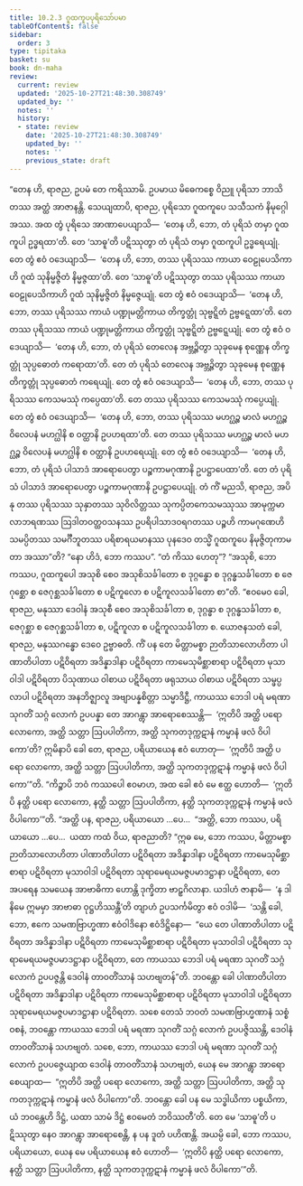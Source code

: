 ```yaml
---
title: 10.2.3 ဂူထကူပပုရိသော်ပမာ
tableOfContents: false
sidebar:
  order: 3
type: tipitaka
basket: su
book: dn-maha
review:
  current: review
  updated: '2025-10-27T21:48:30.308749'
  updated_by: ''
  notes: ''
  history:
  - state: review
    date: '2025-10-27T21:48:30.308749'
    updated_by: ''
    notes: ''
    previous_state: draft
---
```



<ReviewStatus review={frontmatter.review} showDetails={true} />

<HypothesisAnnotation frontmatter={frontmatter} />

<DynamicBreadcrumb />

<Division number="415" book="dn-maha" e="ch" v="7" p="259">

<Paragraph number="1100" book="dn-maha">
“တေန ဟိ, ရာဇည, ဥပမံ တေ ကရိဿာမိ. ဥပမာယ မိဓေကစ္စေ ဝိညူ ပုရိသာ ဘာသိတဿ အတ္ထံ အာဇာနန္တိ. သေယျထာပိ, ရာဇည, ပုရိသော ဂူထကူပေ သသီသကံ နိမုဂ္ဂေါ အဿ. အထ တွံ ပုရိသေ အာဏာပေယျာသိ—  ‘တေန ဟိ, ဘော, တံ ပုရိသံ တမှာ ဂူထကူပါ ဥဒ္ဓရထာ’တိ. တေ ‘သာဓူ’တိ ပဋိဿုတွာ တံ ပုရိသံ တမှာ ဂူထကူပါ ဥဒ္ဓရေယျုံ. တေ တွံ ဧဝံ ဝဒေယျာသိ—  ‘တေန ဟိ, ဘော, တဿ ပုရိသဿ ကာယာ ဝေဠုပေသိကာဟိ ဂူထံ သုနိမ္မဇ္ဇိတံ နိမ္မဇ္ဇထာ’တိ. တေ ‘သာဓူ’တိ ပဋိဿုတွာ တဿ ပုရိသဿ ကာယာ ဝေဠုပေသိကာဟိ ဂူထံ သုနိမ္မဇ္ဇိတံ နိမ္မဇ္ဇေယျုံ. တေ တွံ ဧဝံ ဝဒေယျာသိ—  ‘တေန ဟိ, ဘော, တဿ ပုရိသဿ ကာယံ ပဏ္ဍုမတ္တိကာယ တိက္ခတ္တုံ သုဗ္ဗဋ္ဋိတံ ဥဗ္ဗဋ္ဋေထာ’တိ. တေ တဿ ပုရိသဿ ကာယံ ပဏ္ဍုမတ္တိကာယ တိက္ခတ္တုံ သုဗ္ဗဋ္ဋိတံ ဥဗ္ဗဋ္ဋေယျုံ. တေ တွံ ဧဝံ ဝဒေယျာသိ—  ‘တေန ဟိ, ဘော, တံ ပုရိသံ တေလေန အဗ္ဘဉ္ဇိတွာ သုခုမေန စုဏ္ဏေန တိက္ခတ္တုံ သုပ္ပဓောတံ ကရောထာ’တိ. တေ တံ ပုရိသံ တေလေန အဗ္ဘဉ္ဇိတွာ သုခုမေန စုဏ္ဏေန တိက္ခတ္တုံ သုပ္ပဓောတံ ကရေယျုံ. တေ တွံ ဧဝံ ဝဒေယျာသိ—  ‘တေန ဟိ, ဘော, တဿ ပုရိသဿ ကေသမဿုံ ကပ္ပေထာ’တိ. တေ တဿ ပုရိသဿ ကေသမဿုံ ကပ္ပေယျုံ. တေ တွံ ဧဝံ ဝဒေယျာသိ—  ‘တေန ဟိ, ဘော, တဿ ပုရိသဿ မဟဂ္ဃဉ္စ မာလံ မဟဂ္ဃဉ္စ ဝိလေပနံ မဟဂ္ဃါနိ စ ဝတ္ထာနိ ဥပဟရထာ’တိ. တေ တဿ ပုရိသဿ မဟဂ္ဃဉ္စ မာလံ မဟဂ္ဃဉ္စ ဝိလေပနံ မဟဂ္ဃါနိ စ ဝတ္ထာနိ ဥပဟရေယျုံ. တေ တွံ ဧဝံ ဝဒေယျာသိ—  ‘တေန ဟိ, ဘော, တံ ပုရိသံ ပါသာဒံ အာရောပေတွာ ပဉ္စကာမဂုဏာနိ ဥပဋ္ဌာပေထာ’တိ. တေ တံ ပုရိသံ ပါသာဒံ အာရောပေတွာ ပဉ္စကာမဂုဏာနိ ဥပဋ္ဌာပေယျုံ.
</Paragraph>

<Paragraph number="1101" book="dn-maha">
တံ ကိံ မညသိ, ရာဇည, အပိ နု တဿ ပုရိသဿ သုနှာတဿ သုဝိလိတ္တဿ သုကပ္ပိတကေသမဿုဿ အာမုက္ကမာလာဘရဏဿ ဩဒါတဝတ္ထဝသနဿ ဥပရိပါသာဒဝရဂတဿ ပဉ္စဟိ ကာမဂုဏေဟိ သမပ္ပိတဿ သမင်္ဂီဘူတဿ ပရိစာရယမာနဿ ပုနဒေဝ တသ္မိံ ဂူထကူပေ နိမုဇ္ဇိတုကာမတာ အဿာ”တိ? “နော ဟိဒံ, ဘော ကဿပ”. “တံ ကိဿ ဟေတု”? “အသုစိ, ဘော ကဿပ, ဂူထကူပေါ အသုစိ စေဝ အသုစိသင်္ခါတော စ ဒုဂ္ဂန္ဓော စ ဒုဂ္ဂန္ဓသင်္ခါတော စ ဇေဂုစ္ဆော စ ဇေဂုစ္ဆသင်္ခါတော စ ပဋိကူလော စ ပဋိကူလသင်္ခါတော စာ”တိ. “ဧဝမေဝ ခေါ, ရာဇည, မနုဿာ ဒေဝါနံ အသုစီ စေဝ အသုစိသင်္ခါတာ စ, ဒုဂ္ဂန္ဓာ စ ဒုဂ္ဂန္ဓသင်္ခါတာ စ, ဇေဂုစ္ဆာ စ ဇေဂုစ္ဆသင်္ခါတာ စ, ပဋိကူလာ စ ပဋိကူလသင်္ခါတာ စ. ယောဇနသတံ ခေါ, ရာဇည, မနုဿဂန္ဓော ဒေဝေ ဥဗ္ဗာဓတိ. ကိံ ပန တေ မိတ္တာမစ္စာ ဉာတိသာလောဟိတာ ပါဏာတိပါတာ ပဋိဝိရတာ အဒိန္နာဒါနာ ပဋိဝိရတာ ကာမေသုမိစ္ဆာစာရာ ပဋိဝိရတာ မုသာဝါဒါ ပဋိဝိရတာ ပိသုဏာယ ဝါစာယ ပဋိဝိရတာ ဖရုသာယ ဝါစာယ ပဋိဝိရတာ သမ္ဖပ္ပလာပါ ပဋိဝိရတာ အနဘိဇ္ဈာလူ အဗျာပန္နစိတ္တာ သမ္မာဒိဋ္ဌီ, ကာယဿ ဘေဒါ ပရံ မရဏာ သုဂတိံ သဂ္ဂံ လောကံ ဥပပန္နာ တေ အာဂန္တွာ အာရောစေဿန္တိ—  ‘ဣတိပိ အတ္ထိ ပရော လောကော, အတ္ထိ သတ္တာ ဩပပါတိကာ, အတ္ထိ သုကတဒုက္ကဋာနံ ကမ္မာနံ ဖလံ ဝိပါကော’တိ? ဣမိနာပိ ခေါ တေ, ရာဇည, ပရိယာယေန ဧဝံ ဟောတု—  ‘ဣတိပိ အတ္ထိ ပရော လောကော, အတ္ထိ သတ္တာ ဩပပါတိကာ, အတ္ထိ သုကတဒုက္ကဋာနံ ကမ္မာနံ ဖလံ ဝိပါကော’”တိ.
</Paragraph>

</Division>
<Division number="416" book="dn-maha" e="ch" v="7" p="260">

<Paragraph number="1102" book="dn-maha">
“ကိဉ္စာပိ ဘဝံ ကဿပေါ ဧဝမာဟ, အထ ခေါ ဧဝံ မေ ဧတ္ထ ဟောတိ—  ‘ဣတိပိ နတ္ထိ ပရော လောကော, နတ္ထိ သတ္တာ ဩပပါတိကာ, နတ္ထိ သုကတဒုက္ကဋာနံ ကမ္မာနံ ဖလံ ဝိပါကော’”တိ. “အတ္ထိ ပန, ရာဇည, ပရိယာယော …ပေ…  “အတ္ထိ, ဘော ကဿပ, ပရိယာယော …ပေ…  ယထာ ကထံ ဝိယ, ရာဇညာတိ? “ဣဓ မေ, ဘော ကဿပ, မိတ္တာမစ္စာ ဉာတိသာလောဟိတာ ပါဏာတိပါတာ ပဋိဝိရတာ အဒိန္နာဒါနာ ပဋိဝိရတာ ကာမေသုမိစ္ဆာစာရာ ပဋိဝိရတာ မုသာဝါဒါ ပဋိဝိရတာ သုရာမေရယမဇ္ဇပမာဒဋ္ဌာနာ ပဋိဝိရတာ, တေ အပရေန သမယေန အာဗာဓိကာ ဟောန္တိ ဒုက္ခိတာ ဗာဠှဂိလာနာ. ယဒါဟံ ဇာနာမိ—  ‘န ဒါနိမေ ဣမမှာ အာဗာဓာ ဝုဋ္ဌဟိဿန္တီ’တိ တျာဟံ ဥပသင်္ကမိတွာ ဧဝံ ဝဒါမိ—  ‘သန္တိ ခေါ, ဘော, ဧကေ သမဏဗြာဟ္မဏာ ဧဝံဝါဒိနော ဧဝံဒိဋ္ဌိနော—  “ယေ တေ ပါဏာတိပါတာ ပဋိဝိရတာ အဒိန္နာဒါနာ ပဋိဝိရတာ ကာမေသုမိစ္ဆာစာရာ ပဋိဝိရတာ မုသာဝါဒါ ပဋိဝိရတာ သုရာမေရယမဇ္ဇပမာဒဋ္ဌာနာ ပဋိဝိရတာ, တေ ကာယဿ ဘေဒါ ပရံ မရဏာ သုဂတိံ သဂ္ဂံ လောကံ ဥပပဇ္ဇန္တိ ဒေဝါနံ တာဝတိံသာနံ သဟဗျတန်”တိ. ဘဝန္တော ခေါ ပါဏာတိပါတာ ပဋိဝိရတာ အဒိန္နာဒါနာ ပဋိဝိရတာ ကာမေသုမိစ္ဆာစာရာ ပဋိဝိရတာ မုသာဝါဒါ ပဋိဝိရတာ သုရာမေရယမဇ္ဇပမာဒဋ္ဌာနာ ပဋိဝိရတာ. သစေ တေသံ ဘဝတံ သမဏဗြာဟ္မဏာနံ သစ္စံ ဝစနံ, ဘဝန္တော ကာယဿ ဘေဒါ ပရံ မရဏာ သုဂတိံ သဂ္ဂံ လောကံ ဥပပဇ္ဇိဿန္တိ, ဒေဝါနံ တာဝတိံသာနံ သဟဗျတံ. သစေ, ဘော, ကာယဿ ဘေဒါ ပရံ မရဏာ သုဂတိံ သဂ္ဂံ လောကံ ဥပပဇ္ဇေယျာထ ဒေဝါနံ တာဝတိံသာနံ သဟဗျတံ, ယေန မေ အာဂန္တွာ အာရောစေယျာထ—  “ဣတိပိ အတ္ထိ ပရော လောကော, အတ္ထိ သတ္တာ ဩပပါတိကာ, အတ္ထိ သုကတဒုက္ကဋာနံ ကမ္မာနံ ဖလံ ဝိပါကော”တိ. ဘဝန္တော ခေါ ပန မေ သဒ္ဓါယိကာ ပစ္စယိကာ, ယံ ဘဝန္တေဟိ ဒိဋ္ဌံ, ယထာ သာမံ ဒိဋ္ဌံ ဧဝမေတံ ဘဝိဿတီ’တိ. တေ မေ ‘သာဓူ’တိ ပဋိဿုတွာ နေဝ အာဂန္တွာ အာရောစေန္တိ, န ပန ဒူတံ ပဟိဏန္တိ. အယမ္ပိ ခေါ, ဘော ကဿပ, ပရိယာယော, ယေန မေ ပရိယာယေန ဧဝံ ဟောတိ—  ‘ဣတိပိ နတ္ထိ ပရော လောကော, နတ္ထိ သတ္တာ ဩပပါတိကာ, နတ္ထိ သုကတဒုက္ကဋာနံ ကမ္မာနံ ဖလံ ဝိပါကော’”တိ.
</Paragraph>
</Division>